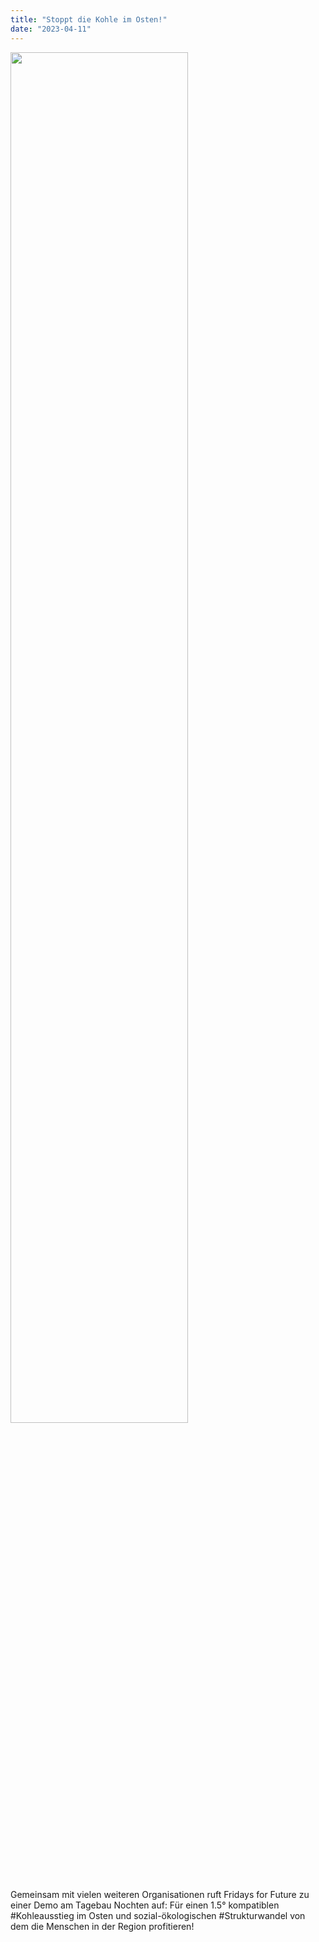 ```yaml
---
title: "Stoppt die Kohle im Osten!"
date: "2023-04-11"
---
```


![](images/photo_2023-04-11_13-17-37.jpg){width='75%' fig-align='center'}

Gemeinsam mit vielen weiteren Organisationen ruft Fridays for Future zu einer Demo am Tagebau Nochten auf: Für einen 1.5° kompatiblen #Kohleausstieg im Osten und sozial-ökologischen #Strukturwandel von dem die Menschen in der Region profitieren!
